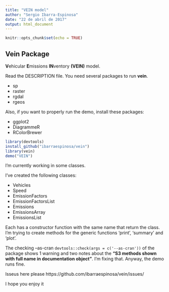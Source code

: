 ```yaml
---
title: "VEIN model"
author: "Sergio Ibarra-Espinosa"
date: "22 de abril de 2017"
output: html_document
---
```


```r
knitr::opts_chunk$set(echo = TRUE)
```

## Vein Package

**V**ehicular **E**missions **IN**ventory **(VEIN)** model.  

Read the DESCRIPTION file. You need several packages to run **vein**.

- sp
- raster
- rgdal
- rgeos

Also, if you want to properly run the demo, install these packages:

- ggplot2
- DiagrammeR
- RColorBrewer


```r
library(devtools)
install_github("ibarraespinosa/vein")
library(vein)
demo("VEIN")
```

I'm currently working in some classes.

I've created the following classes:

- Vehicles
- Speed
- EmissionFactors
- EmissionFactorsList
- Emissions
- EmissionsArray
- EmissionsList

Each has a constructor function with the same name that return the class. I'm
trying to create methods for the generic functions 'print', 'summary' and 
'plot'.

The checking --as-cran `devtools::check(args = c('--as-cran'))` of the package shows 1 warning and two notes about the 
**"S3 methods shown with full name in documentation object"**. I'm fixing that.
Anyway, the demo runs fine.

Isseus here please https://github.com/ibarraespinosa/vein/issues/

I hope you enjoy it

